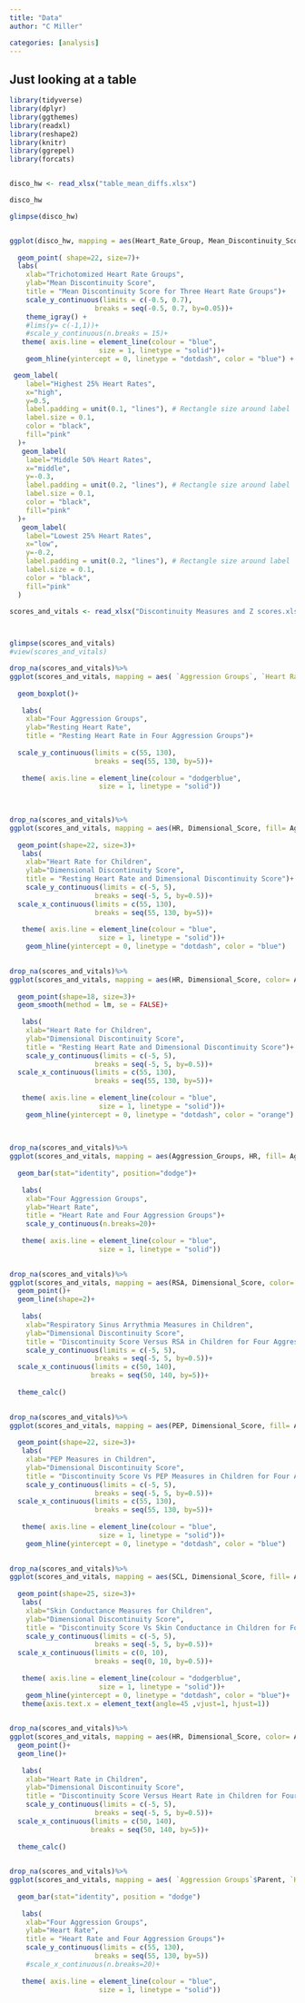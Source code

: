 ```yaml
---
title: "Data"
author: "C Miller"

categories: [analysis]
---
```


## Just looking at a table

```r

library(tidyverse)
library(dplyr)
library(ggthemes)
library(readxl)
library(reshape2)
library(knitr)
library(ggrepel)
library(forcats)


disco_hw <- read_xlsx("table_mean_diffs.xlsx")


```

```r


disco_hw

glimpse(disco_hw)



```

```r



ggplot(disco_hw, mapping = aes(Heart_Rate_Group, Mean_Discontinuity_Score,fill= Heart_Rate_Group))+
  
  geom_point( shape=22, size=7)+
  labs(
    xlab="Trichotomized Heart Rate Groups",
    ylab="Mean Discontinuity Score",
    title = "Mean Discontinuity Score for Three Heart Rate Groups")+
    scale_y_continuous(limits = c(-0.5, 0.7),
                     breaks = seq(-0.5, 0.7, by=0.05))+
    theme_igray() +
    #lims(y= c(-1,1))+
    #scale_y_continuous(n.breaks = 15)+
   theme( axis.line = element_line(colour = "blue", 
                      size = 1, linetype = "solid"))+
    geom_hline(yintercept = 0, linetype = "dotdash", color = "blue") +

 geom_label(
    label="Highest 25% Heart Rates", 
    x="high",
    y=0.5,
    label.padding = unit(0.1, "lines"), # Rectangle size around label
    label.size = 0.1,
    color = "black",
    fill="pink"
  )+
   geom_label(
    label="Middle 50% Heart Rates", 
    x="middle",
    y=-0.3,
    label.padding = unit(0.2, "lines"), # Rectangle size around label
    label.size = 0.1,
    color = "black",
    fill="pink"
  )+
   geom_label(
    label="Lowest 25% Heart Rates", 
    x="low",
    y=-0.2,
    label.padding = unit(0.2, "lines"), # Rectangle size around label
    label.size = 0.1,
    color = "black",
    fill="pink"
  )

```








```r

scores_and_vitals <- read_xlsx("Discontinuity Measures and Z scores.xlsx")



glimpse(scores_and_vitals)
#view(scores_and_vitals)


```




```r
drop_na(scores_and_vitals)%>%
ggplot(scores_and_vitals, mapping = aes( `Aggression Groups`, `Heart Rate`, color= `Aggression Groups`))+
  
  geom_boxplot()+
 
   labs(
    xlab="Four Aggression Groups",
    ylab="Resting Heart Rate",
    title = "Resting Heart Rate in Four Aggression Groups")+
  
  scale_y_continuous(limits = c(55, 130),
                     breaks = seq(55, 130, by=5))+
   
   theme( axis.line = element_line(colour = "dodgerblue", 
                      size = 1, linetype = "solid"))
   
   


```




```r
drop_na(scores_and_vitals)%>%
ggplot(scores_and_vitals, mapping = aes(HR, Dimensional_Score, fill= Aggression_Groups))+
  
  geom_point(shape=22, size=3)+
   labs(
    xlab="Heart Rate for Children",
    ylab="Dimensional Discontinuity Score",
    title = "Resting Heart Rate and Dimensional Discontinuity Score")+
    scale_y_continuous(limits = c(-5, 5),
                     breaks = seq(-5, 5, by=0.5))+
  scale_x_continuous(limits = c(55, 130),
                     breaks = seq(55, 130, by=5))+
   
   theme( axis.line = element_line(colour = "blue", 
                      size = 1, linetype = "solid"))+
    geom_hline(yintercept = 0, linetype = "dotdash", color = "blue") 
   
```


```r
drop_na(scores_and_vitals)%>%
ggplot(scores_and_vitals, mapping = aes(HR, Dimensional_Score, color= Aggression_Groups))+
  
  geom_point(shape=18, size=3)+
  geom_smooth(method = lm, se = FALSE)+
  
   labs(
    xlab="Heart Rate for Children",
    ylab="Dimensional Discontinuity Score",
    title = "Resting Heart Rate and Dimensional Discontinuity Score")+
    scale_y_continuous(limits = c(-5, 5),
                     breaks = seq(-5, 5, by=0.5))+
  scale_x_continuous(limits = c(55, 130),
                     breaks = seq(55, 130, by=5))+
   
   theme( axis.line = element_line(colour = "blue", 
                      size = 1, linetype = "solid"))+
    geom_hline(yintercept = 0, linetype = "dotdash", color = "orange") 
   
 


```


```r


drop_na(scores_and_vitals)%>%
ggplot(scores_and_vitals, mapping = aes(Aggression_Groups, HR, fill= Aggression_Groups))+
  
  geom_bar(stat="identity", position="dodge")+
 
   labs(
    xlab="Four Aggression Groups",
    ylab="Heart Rate",
    title = "Heart Rate and Four Aggression Groups")+
    scale_y_continuous(n.breaks=20)+
   
   theme( axis.line = element_line(colour = "blue", 
                      size = 1, linetype = "solid"))
   


```





```r


drop_na(scores_and_vitals)%>%
ggplot(scores_and_vitals, mapping = aes(RSA, Dimensional_Score, color= Aggression_Groups))+
  geom_point()+
  geom_line(shape=2)+
 
   labs(
    xlab="Respiratory Sinus Arrythmia Measures in Children",
    ylab="Dimensional Discontinuity Score",
    title = "Discontinuity Score Versus RSA in Children for Four Aggression Groups")+
    scale_y_continuous(limits = c(-5, 5),
                     breaks = seq(-5, 5, by=0.5))+
  scale_x_continuous(limits = c(50, 140),
                    breaks = seq(50, 140, by=5))+
  
  theme_calc()
   


```



```r

drop_na(scores_and_vitals)%>%
ggplot(scores_and_vitals, mapping = aes(PEP, Dimensional_Score, fill= Aggression_Groups))+
  
  geom_point(shape=22, size=3)+
   labs(
    xlab="PEP Measures in Children",
    ylab="Dimensional Discontinuity Score",
    title = "Discontinuity Score Vs PEP Measures in Children for Four Aggression Groups")+
    scale_y_continuous(limits = c(-5, 5),
                     breaks = seq(-5, 5, by=0.5))+
  scale_x_continuous(limits = c(55, 130),
                     breaks = seq(55, 130, by=5))+
   
   theme( axis.line = element_line(colour = "blue", 
                      size = 1, linetype = "solid"))+
    geom_hline(yintercept = 0, linetype = "dotdash", color = "blue") 
   

```



```r


drop_na(scores_and_vitals)%>%
ggplot(scores_and_vitals, mapping = aes(SCL, Dimensional_Score, fill= Aggression_Groups))+
  
  geom_point(shape=25, size=3)+
   labs(
    xlab="Skin Conductance Measures for Children",
    ylab="Dimensional Discontinuity Score",
    title = "Discontinuity Score Vs Skin Conductance in Children for Four Aggression Groups")+
    scale_y_continuous(limits = c(-5, 5),
                     breaks = seq(-5, 5, by=0.5))+
  scale_x_continuous(limits = c(0, 10),
                     breaks = seq(0, 10, by=0.5))+
   
   theme( axis.line = element_line(colour = "dodgerblue", 
                      size = 1, linetype = "solid"))+
    geom_hline(yintercept = 0, linetype = "dotdash", color = "blue")+
   theme(axis.text.x = element_text(angle=45 ,vjust=1, hjust=1))
   

```






```r


drop_na(scores_and_vitals)%>%
ggplot(scores_and_vitals, mapping = aes(HR, Dimensional_Score, color= Aggression_Groups))+
  geom_point()+
  geom_line()+
 
   labs(
    xlab="Heart Rate in Children",
    ylab="Dimensional Discontinuity Score",
    title = "Discontinuity Score Versus Heart Rate in Children for Four Aggression Groups")+
    scale_y_continuous(limits = c(-5, 5),
                     breaks = seq(-5, 5, by=0.5))+
  scale_x_continuous(limits = c(50, 140),
                    breaks = seq(50, 140, by=5))+
  
  theme_calc()
   


```




```r


drop_na(scores_and_vitals)%>%
ggplot(scores_and_vitals, mapping = aes( `Aggression Groups`$Parent, `Heart Rate`, fill = `Aggression Groups` ))+
  
  geom_bar(stat="identity", position = "dodge")
 
   labs(
    xlab="Four Aggression Groups",
    ylab="Heart Rate",
    title = "Heart Rate and Four Aggression Groups")+
    scale_y_continuous(limits = c(55, 130),
                     breaks = seq(55, 130, by=5))
    #scale_x_continuous(n.breaks=20)+
   
   theme( axis.line = element_line(colour = "blue", 
                      size = 1, linetype = "solid"))
   


```